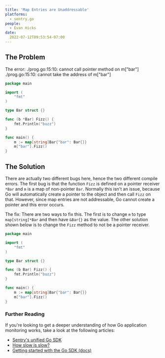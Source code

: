 ```yaml
---
title: 'Map Entries are Unaddressable'
platforms:
  - sentry.go
people:
  - Evan Hicks
date:
  2022-07-12T09:53:54-07:00
---
```


## The Problem

The error:
./prog.go:15:10: cannot call pointer method on m["bar"] <br />
./prog.go:15:10: cannot take the address of m["bar"]

```go
package main

import (
	"fmt"
)

type Bar struct {}

func (b *Bar) Fizz() {
	fmt.Println("buzz")
}

func main() {
	m := map[string]Bar{"bar": Bar{}}
	m["bar"].Fizz()
}
```

## The Solution

There are actually two different bugs here, hence the two different compile errors. The first bug is that the function `Fizz` is defined on a pointer receiver `*Bar` and `m` is a map of non-pointer `Bar`. Normally this isn't an issue, because Go will automatically create a pointer to the object and then call `Fizz` on that. However, since map entries are not addressable, Go cannot create a pointer and this error occurs.

The fix:
There are two ways to fix this. The first is to change `m` to type `map[string]*Bar` and then have `&Bar{}` as the value. The other solution shown below is to change the `Fizz` method to not be a pointer receiver.

```go
package main

import (
	"fmt"
)

type Bar struct {}

func (b Bar) Fizz() {
	fmt.Println("buzz")
}

func main() {
	m := map[string]Bar{"bar": Bar{}}
	m["bar"].Fizz()
}
```

### Further Reading

If you're looking to get a deeper understanding of how Go application monitoring works, take a look at the following articles:

- [Sentry's unified Go SDK](https://blog.sentry.io/2019/08/15/introducing-sentrys-unified-go-sdk)
- [How slow is slow?](https://blog.sentry.io/2020/12/17/how-slow-is-slow)
- [Getting started with the Go SDK (docs)](https://docs.sentry.io/platforms/go)
